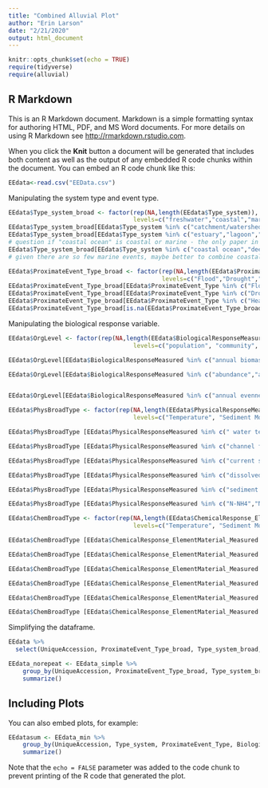 ```yaml
---
title: "Combined Alluvial Plot"
author: "Erin Larson"
date: "2/21/2020"
output: html_document
---
```


```r
knitr::opts_chunk$set(echo = TRUE)
require(tidyverse)
require(alluvial)
```

## R Markdown

This is an R Markdown document. Markdown is a simple formatting syntax for authoring HTML, PDF, and MS Word documents. For more details on using R Markdown see <http://rmarkdown.rstudio.com>.

When you click the **Knit** button a document will be generated that includes both content as well as the output of any embedded R code chunks within the document. You can embed an R code chunk like this:

```r
EEdata<-read.csv("EEData.csv")
```

Manipulating the system type and event type.
```r
EEdata$Type_system_broad <- factor(rep(NA,length(EEdata$Type_system)),
                                   levels=c("freshwater","coastal","marine"))
EEdata$Type_system_broad[EEdata$Type_system %in% c("catchment/watershed","floodplain","lake","pond","stream/river","wetland")] <- "freshwater"
EEdata$Type_system_broad[EEdata$Type_system %in% c("estuary","lagoon","marine intertidal")] <- "coastal" 
# question if "coastal ocean" is coastal or marine - the only paper in this category looked at subtidal algae beds
EEdata$Type_system_broad[EEdata$Type_system %in% c("coastal ocean","deep sea","open ocean")] <- "marine"
# given there are so few marine events, maybe better to combine coastal and marine categories

EEdata$ProximateEvent_Type_broad <- factor(rep(NA,length(EEdata$ProximateEvent_Type)),
                                           levels=c("Flood","Drought","Heatwave","Other"))
EEdata$ProximateEvent_Type_broad[EEdata$ProximateEvent_Type %in% c("Flood")] <- "Flood"
EEdata$ProximateEvent_Type_broad[EEdata$ProximateEvent_Type %in% c("Drought")] <- "Drought"
EEdata$ProximateEvent_Type_broad[EEdata$ProximateEvent_Type %in% c("Heatwave")] <- "Heatwave"
EEdata$ProximateEvent_Type_broad[is.na(EEdata$ProximateEvent_Type_broad)] <- "Other"
```

Manipulating the biological response variable.
```r
EEdata$OrgLevel <- factor(rep(NA,length(EEdata$BiologicalResponseMeasured)),
                                   levels=c("population", "community", "ecosystem"))

EEdata$OrgLevel[EEdata$BiologicalResponseMeasured %in% c("annual biomass","aboveground biomass","belowground biomass","biomass","summer biomass", "EVI")] <- "ecosystem"

EEdata$OrgLevel[EEdata$BiologicalResponseMeasured %in% c("abundance","annual abundance", "catches or landings", "density", "percent occurrence", "occupancy rate", "percent cover", "summer abundance", "annual Year of Young", "summer Year of Young", "population size structure",  "male survival", "reproduction - nest quantity", "reproduction - ovulation rate", "reproduction - young survival", "body condition", "diet", "growth",  "infection rate", "leaf carbon isotope ratio", "metabolism", "mortality", "ratio of leaf chlorophyl a:b", "rhizome starch levels", "rhizome sugar level", "seawater readiness", "stomach fullness", "stress - cortisol level", "total leaf chlorophyl", "behavior - movement", "carbon assimilation")] <- "population"


EEdata$OrgLevel[EEdata$BiologicalResponseMeasured %in% c("annual evenness", "annual richness", "diversity", "functional beta diversity", "functional community structure","phenotypic diversity", "species evenness", "species richness", "summer evenness", "summer richness", "taxonomic beta diversity", "taxonomic diversity", "taxonomic richness", "macroinvertebrate community index", "community composition", "foodweb structure",  "taxonomic community structure", "stability and persistence", "colonization rate", "extinction rate")] <- "community"

```

```r
EEdata$PhysBroadType <- factor(rep(NA,length(EEdata$PhysicalResponseMeasured)),
                                   levels=c("Temperature", "Sediment Movement", "Water Movement", "Water Quality (DO, pH, Conductivity, Salinity, Clarity)", "Sediment Quality", "Nutrients (C,N,P,Si)"))

EEdata$PhysBroadType [EEdata$PhysicalResponseMeasured %in% c(" water temperature","water temperature", "air temperature")] <- "Temperature"

EEdata$PhysBroadType [EEdata$PhysicalResponseMeasured %in% c("channel form","sediment transport","denudation rate","sediment")] <- "Sediment Movement"

EEdata$PhysBroadType [EEdata$PhysicalResponseMeasured %in% c("current speed","river flow","salinity","streamflow","water level","water retention time","water connectivity", "swash time","swash zone","wave height","wave period")] <- "Water Movement"

EEdata$PhysBroadType [EEdata$PhysicalResponseMeasured %in% c("dissolved oxygen","DO","pH", "turbidity","TSS/sediment","Conductivity","Salinity" )] <- "Water Quality (DO, pH, Conductivity, Salinity, Clarity)"

EEdata$PhysBroadType [EEdata$PhysicalResponseMeasured %in% c("sediment - grain size","sediment - organic matter","soil moisture")] <- "Sediment Quality"

EEdata$PhysBroadType [EEdata$PhysicalResponseMeasured %in% c("N-NH4","N-NO2","N-NO3 (includes NO3+NO2)","N-TN","P-SRP/PO4","P-TP","SiO2","C-CO2","C-DIC","C-DOC","C-POC")] <- "Nutrients (C,N,P,Si)"

```


```r
EEdata$ChemBroadType <- factor(rep(NA,length(EEdata$ChemicalResponse_ElementMaterial_Measured)),
                                   levels=c("Temperature", "Sediment Movement", "Water Movement", "Water Quality (DO, pH, Conductivity, Salinity, Clarity)", "Sediment Quality", "Nutrients (C,N,P,Si)"))

EEdata$ChemBroadType [EEdata$ChemicalResponse_ElementMaterial_Measured %in% c(" water temperature","water temperature", "air temperature")] <- "Temperature"

EEdata$ChemBroadType [EEdata$ChemicalResponse_ElementMaterial_Measured %in% c("channel form","sediment transport","denudation rate","sediment")] <- "Sediment Movement"

EEdata$ChemBroadType [EEdata$ChemicalResponse_ElementMaterial_Measured %in% c("current speed","river flow","salinity","streamflow","water level","water retention time","water connectivity", "swash time","swash zone","wave height","wave period")] <- "Water Movement"

EEdata$ChemBroadType [EEdata$ChemicalResponse_ElementMaterial_Measured %in% c("dissolved oxygen","DO","pH", "turbidity","TSS/sediment","Conductivity","Salinity" )] <- "Water Quality (DO, pH, Conductivity, Salinity, Clarity)"

EEdata$ChemBroadType [EEdata$ChemicalResponse_ElementMaterial_Measured %in% c("sediment - grain size","sediment - organic matter","soil moisture")] <- "Sediment Quality"

EEdata$ChemBroadType [EEdata$ChemicalResponse_ElementMaterial_Measured %in% c("N-NH4","N-NO2","N-NO3 (includes NO3+NO2)","N-TN","P-SRP/PO4","P-TP","SiO2","C-CO2","C-DIC","C-DOC","C-POC")] <- "Nutrients (C,N,P,Si)"

```

Simplifying the dataframe.
```r
EEdata %>% 
  select(UniqueAccession, ProximateEvent_Type_broad, Type_system_broad, OrgLevel, PhysBroadType, ChemBroadType) -> EEdata_simple

EEdata_norepeat <- EEdata_simple %>%
    group_by(UniqueAccession, ProximateEvent_Type_broad, Type_system_broad, OrgLevel, PhysBroadType, ChemBroadType) %>%
    summarize()
```
## Including Plots

You can also embed plots, for example:

```r
EEdatasum <- EEdata_min %>%
    group_by(UniqueAccession, Type_system, ProximateEvent_Type, BiologicalResponseMeasured, PhysicalResponse_ParameterMeasured, ChemicalResponse_ElementMaterial_Measured) %>%
    summarize()
```

Note that the `echo = FALSE` parameter was added to the code chunk to prevent printing of the R code that generated the plot.
